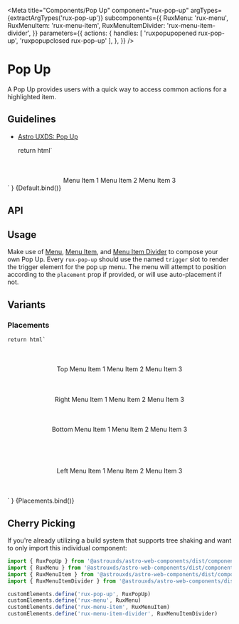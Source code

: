 
<Meta
    title="Components/Pop Up"
    component="rux-pop-up"
    argTypes={extractArgTypes('rux-pop-up')}
    subcomponents={{
        RuxMenu: 'rux-menu',
        RuxMenuItem: 'rux-menu-item',
        RuxMenuItemDivider: 'rux-menu-item-divider',
    }}
    parameters={{
        actions: {
            handles: [
                'ruxpopupopened rux-pop-up',
                'ruxpopupclosed rux-pop-up'
            ],
        },
    }}
/>

# Pop Up

A Pop Up provides users with a quick way to access common actions for a highlighted item.

## Guidelines

-   [Astro UXDS: Pop Up](http://www.astrouxds.com/library/pop-up)

    return html`
<div style="display: flex; width: 100%; justify-content: center; margin-top: 10%;">
    <rux-pop-up open=${args.open}>
        <rux-icon icon="apps" slot="trigger"></rux-icon>
        <rux-menu>
            <rux-menu-item href="#">Menu Item 1</rux-menu-item>
            <rux-menu-item href="#">Menu Item 2</rux-menu-item>
            <rux-menu-item href="#">Menu Item 3</rux-menu-item>
        </rux-menu>
    </rux-pop-up>
</div>
`
}

<Canvas>
    <Story
        args={{
            open: true,
            placement: 'auto',
            closeOnSelect: false
        }}
        name="Default"
    >
        {Default.bind()}
    </Story>
</Canvas>

## API

<ArgsTable of="rux-pop-up" />

## Usage

Make use of [Menu](?path=/docs/components-pop-up-menu--default-story), [Menu Item](?path=/docs/components-pop-up-menu-item--default-story), and [Menu Item Divider](?path=/docs/components-pop-up-menu-item-divider--default-story) to compose your own Pop Up.
Every `rux-pop-up` should use the named `trigger` slot to render the trigger element for the pop up menu.
The menu will attempt to position according to the `placement` prop if provided, or will use auto-placement if not.

## Variants

### Placements

    return html`
<div style="display: flex; width: 100%; justify-content: center; margin-bottom: 10%; margin-top: 10%;">
    <rux-pop-up placement="top" open>
        <rux-button slot="trigger">Top</rux-button>
        <rux-menu>
            <rux-menu-item href="#">Menu Item 1</rux-menu-item>
            <rux-menu-item href="#">Menu Item 2</rux-menu-item>
            <rux-menu-item href="#">Menu Item 3</rux-menu-item>
        </rux-menu>
    </rux-pop-up>
</div>
<div style="display: flex; width: 100%; justify-content: center; margin-bottom: 10%">
    <rux-pop-up placement="right" open>
        <rux-button slot="trigger">Right</rux-button>
        <rux-menu>
            <rux-menu-item href="#">Menu Item 1</rux-menu-item>
            <rux-menu-item href="#">Menu Item 2</rux-menu-item>
            <rux-menu-item href="#">Menu Item 3</rux-menu-item>
        </rux-menu>
    </rux-pop-up>
</div>
<div style="display: flex; width: 100%; justify-content: center; margin-bottom: 15%">
    <rux-pop-up placement="bottom" open>
        <rux-button slot="trigger">Bottom</rux-button>
        <rux-menu>
            <rux-menu-item href="#">Menu Item 1</rux-menu-item>
            <rux-menu-item href="#">Menu Item 2</rux-menu-item>
            <rux-menu-item href="#">Menu Item 3</rux-menu-item>
        </rux-menu>
    </rux-pop-up>
</div>
<div style="display: flex; width: 100%; justify-content: center; margin-bottom: 10%">
    <rux-pop-up placement="left" open>
        <rux-button slot="trigger">Left</rux-button>
        <rux-menu>
            <rux-menu-item href="#">Menu Item 1</rux-menu-item>
            <rux-menu-item href="#">Menu Item 2</rux-menu-item>
            <rux-menu-item href="#">Menu Item 3</rux-menu-item>
        </rux-menu>
    </rux-pop-up>
</div>
`
}

<Canvas>
    <Story
        name="Placements"
        argTypes={{
            placement: { table: {disable: true}},
            open: { table: {disable: true }},
            closeOnSelect: { table: {disable: true }},
        }}
    >
        {Placements.bind()}
    </Story>
</Canvas>

## Cherry Picking

If you're already utilizing a build system that supports tree shaking and want to only import this individual component:

```js
import { RuxPopUp } from '@astrouxds/astro-web-components/dist/components/rux-pop-up.js'
import { RuxMenu } from '@astrouxds/astro-web-components/dist/components/rux-menu.js'
import { RuxMenuItem } from '@astrouxds/astro-web-components/dist/components/rux-menu-item.js'
import { RuxMenuItemDivider } from '@astrouxds/astro-web-components/dist/components/rux-menu-item-divider.js'

customElements.define('rux-pop-up', RuxPopUp)
customElements.define('rux-menu', RuxMenu)
customElements.define('rux-menu-item', RuxMenuItem)
customElements.define('rux-menu-item-divider', RuxMenuItemDivider)
```
